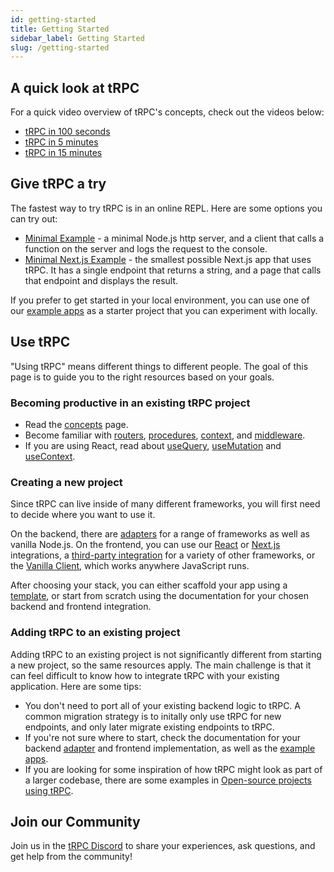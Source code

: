 ```yaml
---
id: getting-started
title: Getting Started
sidebar_label: Getting Started
slug: /getting-started
---
```


## A quick look at tRPC

For a quick video overview of tRPC's concepts, check out the videos below:

- [tRPC in 100 seconds](https://www.youtube.com/watch?v=0DyAyLdVW0I)
- [tRPC in 5 minutes](https://www.youtube.com/watch?v=S6rcrkbsDI0)
- [tRPC in 15 minutes](https://www.youtube.com/watch?v=2LYM8gf184U)

## Give tRPC a try

The fastest way to try tRPC is in an online REPL. Here are some options you can try out:

- [Minimal Example](https://stackblitz.com/github/trpc/trpc/tree/main/examples/minimal?file=server%2Findex.ts&file=client%2Findex.ts&view=editor) - a minimal Node.js http server, and a client that calls a function on the server and logs the request to the console.
- [Minimal Next.js Example](https://stackblitz.com/github/trpc/trpc/tree/main/examples/next-minimal-starter?file=src%2Fpages%2Fapi%2Ftrpc%2F[trpc].ts&file=src%2Fpages%2Findex.tsx) - the smallest possible Next.js app that uses tRPC. It has a single endpoint that returns a string, and a page that calls that endpoint and displays the result.

If you prefer to get started in your local environment, you can use one of our [example apps](./example-apps.mdx) as a starter project that you can experiment with locally.

## Use tRPC

"Using tRPC" means different things to different people. The goal of this page is to guide you to the right resources based on your goals.

### Becoming productive in an existing tRPC project

- Read the [concepts](./concepts.mdx) page.
- Become familiar with [routers](../server/routers.md), [procedures](../server/procedures.md), [context](../server/context.md), and [middleware](../server/middlewares.md).
- If you are using React, read about [useQuery](../client/react/useQuery.md), [useMutation](../client/react/useMutation.md) and [useContext](../client/react/useContext.mdx).

### Creating a new project

Since tRPC can live inside of many different frameworks, you will first need to decide where you want to use it.

On the backend, there are [adapters](../server/adapters-intro.md) for a range of frameworks as well as vanilla Node.js. On the frontend, you can use our [React](../client/react/introduction.mdx) or [Next.js](../client/nextjs/introduction.mdx) integrations, a [third-party integration](../community/awesome-trpc.mdx#frontend-frameworks) for a variety of other frameworks, or the [Vanilla Client](../client/vanilla/setup.mdx), which works anywhere JavaScript runs.

After choosing your stack, you can either scaffold your app using a [template](./example-apps.mdx), or start from scratch using the documentation for your chosen backend and frontend integration.

### Adding tRPC to an existing project

Adding tRPC to an existing project is not significantly different from starting a new project, so the same resources apply. The main challenge is that it can feel difficult to know how to integrate tRPC with your existing application. Here are some tips:

- You don't need to port all of your existing backend logic to tRPC. A common migration strategy is to initally only use tRPC for new endpoints, and only later migrate existing endpoints to tRPC.
- If you're not sure where to start, check the documentation for your backend [adapter](../server/adapters-intro.md) and frontend implementation, as well as the [example apps](./example-apps.mdx).
- If you are looking for some inspiration of how tRPC might look as part of a larger codebase, there are some examples in [Open-source projects using tRPC](../community/awesome-trpc.mdx#-open-source-projects-using-trpc).

## Join our Community

Join us in the [tRPC Discord](https://trpc.io/discord) to share your experiences, ask questions, and get help from the community!
